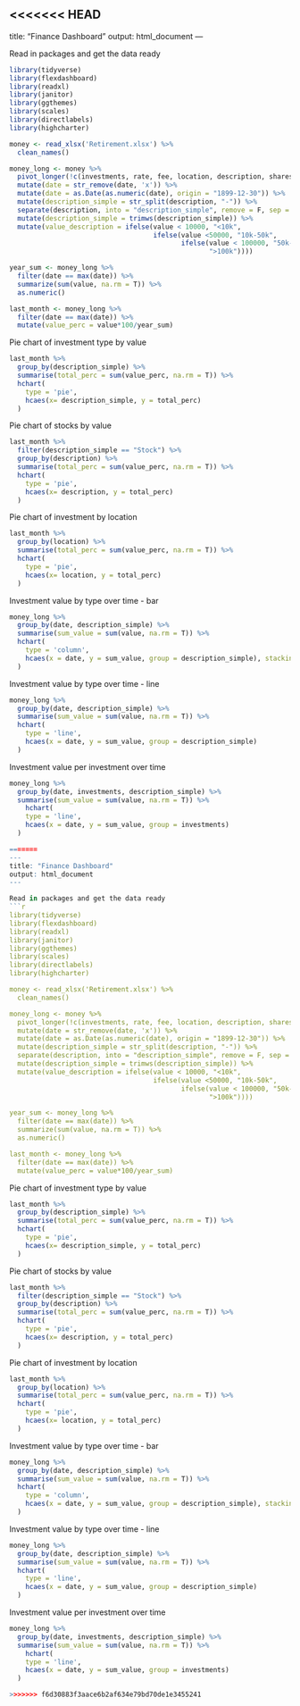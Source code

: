 <<<<<<< HEAD
---
title: "Finance Dashboard"
output: html_document
---

Read in packages and get the data ready
```r
library(tidyverse)
library(flexdashboard)
library(readxl)
library(janitor)
library(ggthemes)
library(scales)
library(directlabels)
library(highcharter)

money <- read_xlsx('Retirement.xlsx') %>% 
  clean_names()

money_long <- money %>% 
  pivot_longer(!c(investments, rate, fee, location, description, shares), names_to = "date", values_to = "value") %>% 
  mutate(date = str_remove(date, 'x')) %>% 
  mutate(date = as.Date(as.numeric(date), origin = "1899-12-30")) %>% 
  mutate(description_simple = str_split(description, "-")) %>% 
  separate(description, into = "description_simple", remove = F, sep = "-") %>% 
  mutate(description_simple = trimws(description_simple)) %>% 
  mutate(value_description = ifelse(value < 10000, "<10k",
                                    ifelse(value <50000, "10k-50k",
                                           ifelse(value < 100000, "50k-100k",
                                                  ">100k"))))

year_sum <- money_long %>% 
  filter(date == max(date)) %>% 
  summarize(sum(value, na.rm = T)) %>% 
  as.numeric()

last_month <- money_long %>% 
  filter(date == max(date)) %>% 
  mutate(value_perc = value*100/year_sum)

```


Pie chart of investment type by value
```r
last_month %>% 
  group_by(description_simple) %>% 
  summarise(total_perc = sum(value_perc, na.rm = T)) %>% 
  hchart(
    type = 'pie', 
    hcaes(x= description_simple, y = total_perc)
  )
```


Pie chart of stocks by value
```r
last_month %>% 
  filter(description_simple == "Stock") %>% 
  group_by(description) %>% 
  summarise(total_perc = sum(value_perc, na.rm = T)) %>% 
  hchart(
    type = 'pie', 
    hcaes(x= description, y = total_perc)
  )
```

Pie chart of investment by location
```r
last_month %>% 
  group_by(location) %>% 
  summarise(total_perc = sum(value_perc, na.rm = T)) %>% 
  hchart(
    type = 'pie', 
    hcaes(x= location, y = total_perc)
  )
```

Investment value by type over time - bar
```r
money_long %>% 
  group_by(date, description_simple) %>% 
  summarise(sum_value = sum(value, na.rm = T)) %>% 
  hchart(
    type = 'column', 
    hcaes(x = date, y = sum_value, group = description_simple), stacking = 'normal'
  )
```

Investment value by type over time - line
```r
money_long %>% 
  group_by(date, description_simple) %>% 
  summarise(sum_value = sum(value, na.rm = T)) %>% 
  hchart(
    type = 'line', 
    hcaes(x = date, y = sum_value, group = description_simple)
  )
```


Investment value per investment over time
```r
money_long %>% 
  group_by(date, investments, description_simple) %>% 
  summarise(sum_value = sum(value, na.rm = T)) %>% 
    hchart(
    type = 'line', 
    hcaes(x = date, y = sum_value, group = investments)
  )

=======
---
title: "Finance Dashboard"
output: html_document
---

Read in packages and get the data ready
```{r}
library(tidyverse)
library(flexdashboard)
library(readxl)
library(janitor)
library(ggthemes)
library(scales)
library(directlabels)
library(highcharter)

money <- read_xlsx('Retirement.xlsx') %>% 
  clean_names()

money_long <- money %>% 
  pivot_longer(!c(investments, rate, fee, location, description, shares), names_to = "date", values_to = "value") %>% 
  mutate(date = str_remove(date, 'x')) %>% 
  mutate(date = as.Date(as.numeric(date), origin = "1899-12-30")) %>% 
  mutate(description_simple = str_split(description, "-")) %>% 
  separate(description, into = "description_simple", remove = F, sep = "-") %>% 
  mutate(description_simple = trimws(description_simple)) %>% 
  mutate(value_description = ifelse(value < 10000, "<10k",
                                    ifelse(value <50000, "10k-50k",
                                           ifelse(value < 100000, "50k-100k",
                                                  ">100k"))))

year_sum <- money_long %>% 
  filter(date == max(date)) %>% 
  summarize(sum(value, na.rm = T)) %>% 
  as.numeric()

last_month <- money_long %>% 
  filter(date == max(date)) %>% 
  mutate(value_perc = value*100/year_sum)

```


Pie chart of investment type by value
```{r}
last_month %>% 
  group_by(description_simple) %>% 
  summarise(total_perc = sum(value_perc, na.rm = T)) %>% 
  hchart(
    type = 'pie', 
    hcaes(x= description_simple, y = total_perc)
  )
```


Pie chart of stocks by value
```{r}
last_month %>% 
  filter(description_simple == "Stock") %>% 
  group_by(description) %>% 
  summarise(total_perc = sum(value_perc, na.rm = T)) %>% 
  hchart(
    type = 'pie', 
    hcaes(x= description, y = total_perc)
  )
```

Pie chart of investment by location
```{r}
last_month %>% 
  group_by(location) %>% 
  summarise(total_perc = sum(value_perc, na.rm = T)) %>% 
  hchart(
    type = 'pie', 
    hcaes(x= location, y = total_perc)
  )
```

Investment value by type over time - bar
```{r}
money_long %>% 
  group_by(date, description_simple) %>% 
  summarise(sum_value = sum(value, na.rm = T)) %>% 
  hchart(
    type = 'column', 
    hcaes(x = date, y = sum_value, group = description_simple), stacking = 'normal'
  )
```

Investment value by type over time - line
```{r}
money_long %>% 
  group_by(date, description_simple) %>% 
  summarise(sum_value = sum(value, na.rm = T)) %>% 
  hchart(
    type = 'line', 
    hcaes(x = date, y = sum_value, group = description_simple)
  )
```


Investment value per investment over time
```{r}
money_long %>% 
  group_by(date, investments, description_simple) %>% 
  summarise(sum_value = sum(value, na.rm = T)) %>% 
    hchart(
    type = 'line', 
    hcaes(x = date, y = sum_value, group = investments)
  )

>>>>>>> f6d30883f3aace6b2af634e79bd70de1e3455241
```